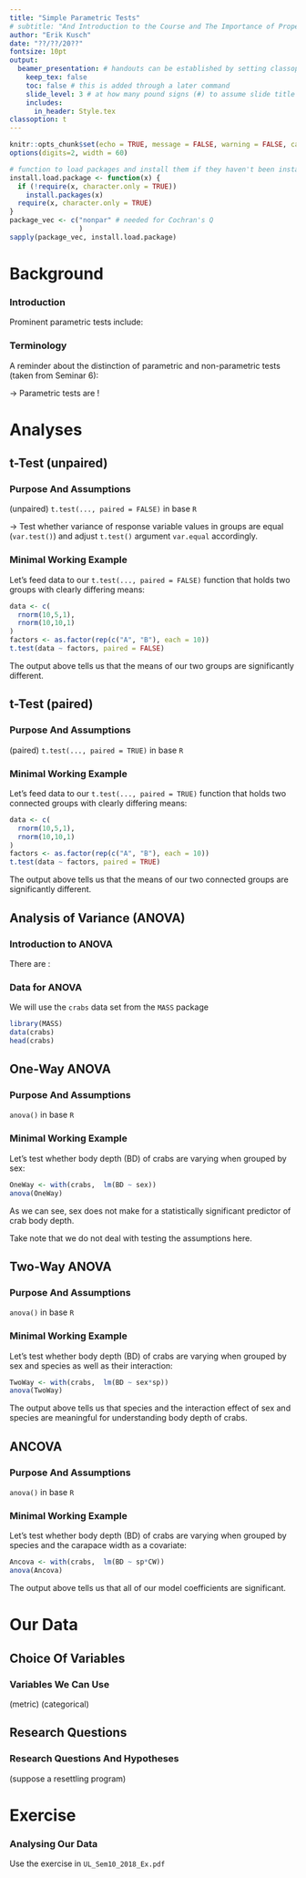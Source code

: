 ```yaml
---
title: "Simple Parametric Tests"
# subtitle: "And Introduction to the Course and The Importance of Proper Statistics"
author: "Erik Kusch"
date: "??/??/20??"
fontsize: 10pt
output: 
  beamer_presentation: # handouts can be established by setting classoption: "handout" instead of classoption: t
    keep_tex: false
    toc: false # this is added through a later command
    slide_level: 3 # at how many pound signs (#) to assume slide title level
    includes:
      in_header: Style.tex
classoption: t
---
```


```r
knitr::opts_chunk$set(echo = TRUE, message = FALSE, warning = FALSE, cache = TRUE, cache.lazy=TRUE, tidy.opts=list(width.cutoff=50),tidy=TRUE, fig.height=8)
options(digits=2, width = 60)

# function to load packages and install them if they haven't been installed yet
install.load.package <- function(x) {
  if (!require(x, character.only = TRUE))
    install.packages(x)
  require(x, character.only = TRUE)
}
package_vec <- c("nonpar" # needed for Cochran's Q
                 )
sapply(package_vec, install.load.package)
```

<!--- ####### TOC (use this if you want ## headers to be included in the toc)--------------------
---------------------------------------  --->

\tableofcontents[subsubsectionstyle=hide]

<!--- ####### Inferential Statistics-------------------------------------------------------------
---------------------------------------  --->
# Background
### Introduction
\begin{center}
Parametric test are those statistical approaches which rely on \textbf{assumptions} about the parameters which define a population.
\end{center}
\pause
Prominent parametric tests include:
\begin{itemize}
\item Pearson correlation (Seminar 9 - Correlation Tests)
\item \textbf{t-Test}
\item \textbf{An}alysis \textbf{O}f \textbf{Va}riance (ANOVA)
\item Linear regression
\item Multivariate extensions of parametric methods
\item ...
\end{itemize}

### Terminology
A reminder about the distinction of parametric and non-parametric tests (taken from Seminar 6):
\pause
\vspace{0.4cm}
\begincols[T]
  \begincol{.5\linewidth}
  \pause
  \textbf{Non-Parametric Tests}
    \begin{itemize}
    \item Less \textit{restrictive}
    \item Make \textit{little to no assumptions}
    \item Often a \textbf{black box}
    \item Require \textit{more data}
    \end{itemize}
  \endcol
  \begincol{.5\linewidth}
  \pause
  \textbf{Parametric Tests}
    \begin{itemize}
    \item More \textit{restrictive}
    \item Make \textit{strict assumptions}
    \item \textbf{Easy to interpret}
    \item Require \textit{less data}
    \end{itemize}
  \endcol
\endcols
\vspace{0.8cm}
\pause
$\rightarrow$ Parametric tests are \textbf{numerous}!

# Analyses
## t-Test (unpaired)
### Purpose And Assumptions
\textbf{t-Test} (unpaired) \flushright `t.test(..., paired = FALSE)` in base `R`  
\vspace{-10pt}
\small
\begin{table}[c]
  \centering
  \resizebox{\textwidth}{!}{%
  \begin{tabular}{L{0.2\linewidth}L{0.8\linewidth}}
    \textit{Purpose:} &  To identify whether groups of variable values are different from one another. \vspace{5pt} \\
    \pause
    $H_0$ & \textit{There is no difference in characteristics of the response variable values in dependence of the classes of the predictor variable.}\\
    \pause
    \textit{Assumptions:} & 
      \begin{itemize}
      \item Predictor variable is binary
      \item Response variable is metric and \textbf{normal distributed} within their groups
      \item Variable values are \textbf{independent} (not paired)
      \end{itemize}
     \\
  \end{tabular}}
\end{table}
\pause
\scriptsize
$\rightarrow$ Test whether variance of response variable values in groups are equal (`var.test()`) and adjust `t.test()` argument `var.equal` accordingly.

### Minimal Working Example
\small
Let's feed data to our `t.test(..., paired = FALSE)` function that holds two groups with clearly differing means:
\scriptsize
```r
data <- c(
  rnorm(10,5,1),
  rnorm(10,10,1)
)
factors <- as.factor(rep(c("A", "B"), each = 10))
t.test(data ~ factors, paired = FALSE)
```
\small
The output above tells us that the means of our two groups are significantly different.


## t-Test (paired)
### Purpose And Assumptions
\textbf{t-Test} (paired) \flushright `t.test(..., paired = TRUE)` in base `R`  
\vspace{-10pt}
\small
\begin{table}[c]
  \centering
  \resizebox{\textwidth}{!}{%
  \begin{tabular}{L{0.2\linewidth}L{0.8\linewidth}}
    \textit{Purpose:} &  To identify whether groups of variable values are different from one another. \vspace{5pt} \\
    \pause
    $H_0$ & \textit{There is no difference in characteristics of the response variable values in dependence of the classes of the predictor variable.}\\
    \pause
    \textit{Assumptions:} & 
      \begin{itemize}
      \item Predictor variable is binary
      \item Response variable is metric 
      \item \textit{Difference of response variable pairs} is \textbf{normal distributed}
      \item Variable values are \textbf{dependent} (paired)
      \end{itemize}
     \\
  \end{tabular}}
\end{table}

### Minimal Working Example
\small
Let's feed data to our `t.test(..., paired = TRUE)` function that holds two connected groups with clearly differing means:
\scriptsize
```r
data <- c(
  rnorm(10,5,1),
  rnorm(10,10,1)
)
factors <- as.factor(rep(c("A", "B"), each = 10))
t.test(data ~ factors, paired = TRUE)
```
\small
The output above tells us that the means of our two connected groups are significantly different.

## Analysis of Variance (ANOVA)
### Introduction to ANOVA
\begin{center}
ANOVAs are used to test whether there is a difference between groups of variable values.
\end{center}
\pause
There are \textbf{multiple versions of ANOVAs}:
\begin{itemize}
\item One-way ANOVA (one predictor variable)
\item Two-Way ANOVA (multiple predictor variables)
\item MANOVA (multivariate ANOVA/multiple response variables)
\item ANCOVA (categorical and continuous predictor variables)
\item MANCOVA (multivariate ANCOVA)
\end{itemize}

### Data for ANOVA
We will use the `crabs` data set from the `MASS` package

```r
library(MASS)
data(crabs)
head(crabs)
```

## One-Way ANOVA
### Purpose And Assumptions
\textbf{One-Way ANOVA} \flushright `anova()` in base `R`  
\vspace{-10pt}
\small
\begin{table}[c]
  \centering
  \resizebox{\textwidth}{!}{%
  \begin{tabular}{L{0.2\linewidth}L{0.8\linewidth}}
    \textit{Purpose:} & To explain the variance of a continuous response variable in relation to one predictor variables. \vspace{5pt} \\
    \pause
    $H_0$ & \textit{Variance of response variable values is equal between levels of predictor variable.}\\
    \pause
    \textit{Assumptions:} & 
      \begin{itemize}
      \item Predictor variable is categorical
      \item Response variable is metric
      \item \textit{Response variable residuals} are \textbf{normal distributed}
      \item Variance of populations/samples are equal (\textbf{homogeneity})
      \item Variable values are \textbf{independent} (not paired)
      \end{itemize}
     \\
  \end{tabular}}
\end{table}

### Minimal Working Example
\small
Let's test whether body depth (BD) of crabs are varying when grouped by sex:
\scriptsize
```r
OneWay <- with(crabs,  lm(BD ~ sex))
anova(OneWay)
```
\small
As we can see, sex does not make for a statistically significant predictor of crab body depth.  

Take note that we do not deal with testing the assumptions here.

## Two-Way ANOVA
### Purpose And Assumptions
\textbf{Two-Way ANOVA} \flushright `anova()` in base `R`  
\vspace{-10pt}
\small
\begin{table}[c]
  \centering
  \resizebox{\textwidth}{!}{%
  \begin{tabular}{L{0.2\linewidth}L{0.8\linewidth}}
    \textit{Purpose:} & To explain the variance of a continuous response variable in relation to multiple predictor variables. \vspace{5pt} \\
    \pause
    $H_0$ & \textit{Variance of response variable values is equal between levels of predictor variables.}\\
    \pause
    \textit{Assumptions:} & 
      \begin{itemize}
      \item Predictor variables are categorical
      \item Response variable is metric
      \item \textit{Response variable residuals} are \textbf{normal distributed}
      \item Variance of populations/samples are equal (\textbf{homogeneity})
      \item Variable values are \textbf{independent} (not paired)
      \end{itemize}
     \\
  \end{tabular}}
\end{table}

### Minimal Working Example
\small
Let's test whether body depth (BD) of crabs are varying when grouped by sex and species as well as their interaction:
\scriptsize
```r
TwoWay <- with(crabs,  lm(BD ~ sex*sp))
anova(TwoWay)
```
\small
The output above tells us that species and the interaction effect of sex and species are meaningful for understanding body depth of crabs.


## ANCOVA
### Purpose And Assumptions
\textbf{ANCOVA} \flushright `anova()` in base `R`  
\vspace{-10pt}
\small
\begin{table}[c]
  \centering
  \resizebox{\textwidth}{!}{%
  \begin{tabular}{L{0.2\linewidth}L{0.8\linewidth}}
    \textit{Purpose:} & To explain the variance of a continuous response variable in relation to mixed (continuous and categorical) predictor variables. \vspace{5pt} \\
    \pause
    $H_0$ & \textit{Adjusted variance and means of response variable values is equal between levels of predictor variables.}\\
    \pause
    \textit{Assumptions:} & 
      \begin{itemize}
      \item Predictor variables are categorical or continuous
      \item Response variable is metric
      \item \textit{Response variable residuals} are \textbf{normal distributed}
      \item Variance of populations/samples are equal (\textbf{homogeneity})
      \item Variable values are \textbf{independent} (not paired)
      \item Relationship between the response and covariate is linear.
      \end{itemize}
     \\
  \end{tabular}}
\end{table}

### Minimal Working Example
\small
Let's test whether body depth (BD) of crabs are varying when grouped by species and the carapace width as a covariate:
\scriptsize
```r
Ancova <- with(crabs,  lm(BD ~ sp*CW))
anova(Ancova)
```
\small
The output above tells us that all of our model coefficients are significant.



# Our Data
## Choice Of Variables
### Variables We Can Use
\begincols[T]
  \begincol{.5\linewidth}
    \textbf{Response variables} (metric)
    \visible<2->{
    \begin{itemize}
    \item Weight
    \item Height
    \item Wing Chord
    \item Nesting Height
    \item Number of Eggs
    \item Egg Weight
    \end{itemize} 
    }
\endcol
\begincol{.5\linewidth}
  \pause \pause
    \textbf{Predictor variables} (categorical)
    \visible<4->{
    \begin{itemize}
    \item Sex (binary)
    \item Climate (binary)
    \item Climate (3 levels - Continental, Semi-Coastal, Coastal)
    \item Home Range (3 levels - Small, Medium, Large)
    \item Site Index (11 levels)
    \item Predator Presence/Type (3 levels - Avian vs. Non-Avian vs. None)
    \end{itemize} 
    }
\endcol
\endcols

## Research Questions
### Research Questions And Hypotheses
\begin{center}
So which of our major research questions (seminar 6) can we answer?
\end{center}

\scriptsize
\begincols[T]
  \begincol{.5\linewidth}
  \pause
    \textbf{unpaired t-Test}
    \begin{itemize}
    \item \textit{Climate Warming/Extremes:} Does sparrow morphology change depend on climate?
    \item \textit{Sexual Dimorphism:} Does sparrow morphology change depend on Sex?
    \end{itemize} 
  \pause
    \textbf{paired t-Test} (suppose a resettling program)
    \begin{itemize}
    \item \textit{Climate Warming/Extremes:} Does sparrow morphology change depend on climate?
    \end{itemize} 
  \pause
    \textbf{One-Way ANOVA}
    \begin{itemize}
    \item \textit{Climate Warming/Extremes:} Does sparrow morphology depend on climate?
    \item \textit{Predation:} Does nesting height depend on predator characteristics?
    \item \textit{Site-wise variation:} Does sparrow morphology depend on sites?
    \end{itemize} 
\endcol
\begincol{.5\linewidth}
  \pause
    \textbf{Two-Way ANOVA}
    \begin{itemize}
    \item \textit{Climate Warming/Extremes:} Does sparrow morphology depend on climate and sex?
    \item \textit{Sexual Dimorphism:} Does sparrow morphology depend on population status and sex?
    \end{itemize}
  \pause
    \textbf{ANCOVA}
    \begin{itemize}
    \item \textit{Climate Warming/Extremes:} Do sparrow characteristics depend on climate and latitude?
    \end{itemize} 
  \pause
  \small
  \vspace{0.4cm}
    \begin{tcolorbox}[colback=burgundy!5,colframe=burgundy!40!black,title=]
    \centering \textit{Remember to \textbf{check assumptions} and find ways to circumvent violations of assumptions!}
    \end{tcolorbox}
\endcol
\endcols

# Exercise
### Analysing Our Data
\begincols[T]
  \begincol{.5\linewidth}
  \vspace{60pt}
  \centering Use the exercise in `UL_Sem10_2018_Ex.pdf`
\endcol
\begincol{.5\linewidth}
  \centering \includegraphics[width=.9\linewidth]{Figures/Exer.jpg}
\endcol
\endcols